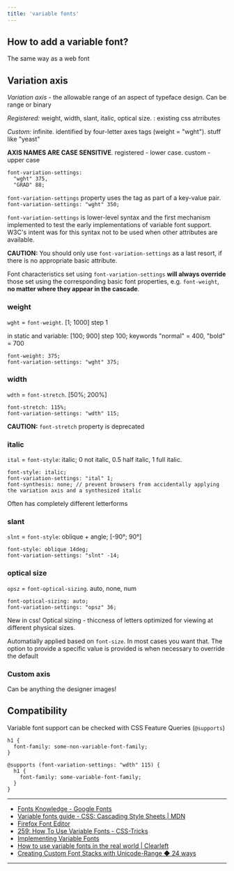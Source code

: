 ```yaml
---
title: 'variable fonts'
---
```


## How to add a variable font?

The same way as a web font

## Variation axis

*Variation axis* - the allowable range of an aspect of typeface design. Can be range or binary

*Registered:*  weight, width, slant, italic, optical size. : existing css atrributes

*Custom:* infinite. identified by four-letter axes tags (weight = "wght"). stuff like "yeast"

**AXIS NAMES ARE CASE SENSITIVE**. registered - lower case. custom - upper case
```
font-variation-settings:
  "wght" 375,
  "GRAD" 88;
```

`font-variation-settings` property uses the tag as part of a key-value pair.
`font-variation-settings: "wght" 350;`

`font-variation-settings` is lower-level syntax and the first mechanism implemented to test the early implementations of variable font support. 
W3C's intent was for this syntax not to be used when other attributes are available.

**CAUTION:** You should only use `font-variation-settings` as a last resort, 
if there is no appropriate basic attribute.

Font characteristics set using `font-variation-settings` 
**will always override** those set using the corresponding basic font properties, 
e.g. `font-weight`, **no matter where they appear in the cascade**.

### weight

`wght` = `font-weight`. [1; 1000] step 1

in static and variable: [100; 900] step 100; keywords "normal" = 400, "bold" = 700

```
font-weight: 375;
font-variation-settings: "wght" 375;
```

### width

`wdth` = `font-stretch`. [50%; 200%]

```
font-stretch: 115%;
font-variation-settings: "wdth" 115;
```

**CAUTION:** `font-stretch` property is deprecated

### italic

`ital` = `font-style`: italic; 0 not italic, 0.5 half italic, 1 full italic. 

```
font-style: italic;
font-variation-settings: "ital" 1;
font-synthesis: none; // prevent browsers from accidentally applying the variation axis and a synthesized italic
```

Often has completely different letterforms

### slant

`slnt` = `font-style`: oblique + angle; [-90°; 90°]

```
font-style: oblique 14deg;
font-variation-settings: "slnt" -14;
```

### optical size

`opsz` = `font-optical-sizing`. auto, none, num

```
font-optical-sizing: auto;
font-variation-settings: "opsz" 36;
```

New in css! Optical sizing - 
thiccness of letters optimized for viewing at different physical sizes.

Automatially applied based on `font-size`. In most cases you want that.
The option to provide a specific value is provided is when necessary to override the default 

### Custom axis

Can be anything the designer images!

## Compatibility

Variable font support can be checked with CSS Feature Queries (`@supports`)

```
h1 {
  font-family: some-non-variable-font-family;
}

@supports (font-variation-settings: "wdth" 115) {
  h1 {
    font-family: some-variable-font-family;
  }
}
```

---

- [Fonts Knowledge - Google Fonts](https://fonts.google.com/knowledge)
- [Variable fonts guide - CSS: Cascading Style Sheets | MDN](https://developer.mozilla.org/en-US/docs/Web/CSS/CSS_fonts/Variable_fonts_guide#working_with_older_browsers)
- [Firefox Font Editor](https://firefox-source-docs.mozilla.org/devtools-user/page_inspector/how_to/edit_fonts/index.html)
- [259: How To Use Variable Fonts - CSS-Tricks](https://css-tricks.com/newsletter/259-how-to-use-variable-fonts/)
- [Implementing Variable Fonts](https://variablefonts.io/implementing-variable-fonts)
- [How to use variable fonts in the real world | Clearleft](https://clearleft.com/thinking/how-to-use-variable-fonts-in-the-real-world)
- [Creating Custom Font Stacks with Unicode-Range ◆ 24 ways](https://24ways.org/2011/creating-custom-font-stacks-with-unicode-range/)

---
